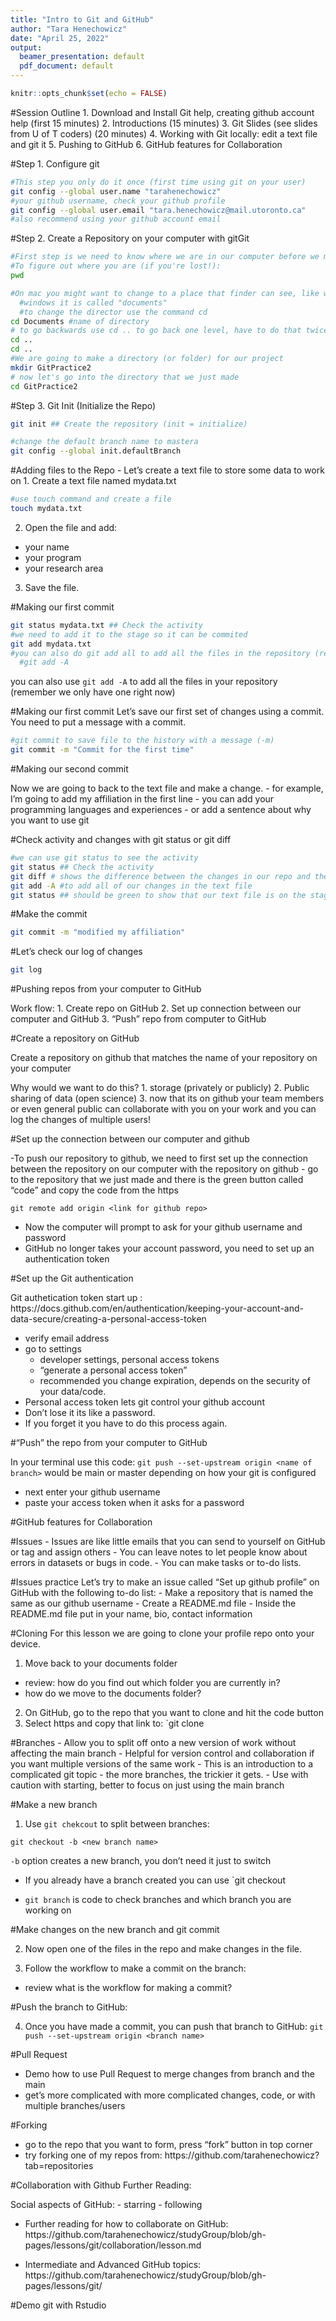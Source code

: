 ```yaml
---
title: "Intro to Git and GitHub"
author: "Tara Henechowicz"
date: "April 25, 2022"
output:
  beamer_presentation: default
  pdf_document: default
---
```

```r
knitr::opts_chunk$set(echo = FALSE)
```
#Session Outline
1. Download and Install Git help, creating github account help (first 15 minutes)
2. Introductions (15 minutes)
3. Git Slides (see slides from U of T coders) (20 minutes)
4. Working with Git locally: edit a text file and git it
5. Pushing to GitHub
6. GitHub features for Collaboration

  
#Step 1. Configure git
```bash
#This step you only do it once (first time using git on your user)
git config --global user.name "tarahenechowicz"
#your github username, check your github profile
git config --global user.email "tara.henechowicz@mail.utoronto.ca"
#also recommend using your github account email
```

#Step 2. Create a Repository on your computer with gitGit  
```bash
#First step is we need to know where we are in our computer before we make a repository there. 
#To figure out where you are (if you're lost!):
pwd

#On mac you might want to change to a place that finder can see, like within our Documents folder, so we want to put our repository into a subdirectory of our Documents 
  #windows it is called "documents"
  #to change the director use the command cd 
cd Documents #name of directory
# to go backwards use cd .. to go back one level, have to do that twice for this project
cd ..
cd ..
#We are going to make a directory (or folder) for our project
mkdir GitPractice2
# now let's go into the directory that we just made
cd GitPractice2
```
  
#Step 3. Git Init (Initialize the Repo)
```bash
git init ## Create the repository (init = initialize)

#change the default branch name to mastera
git config --global init.defaultBranch
```

#Adding files to the Repo
- Let's create a text file to store some data to work on
1. Create a text file named mydata.txt
```bash
#use touch command and create a file
touch mydata.txt
```
2. Open the file and add: 
  - your name
  - your program
  - your research area
3. Save the file. 

#Making our first commit
```bash
git status mydata.txt ## Check the activity
#we need to add it to the stage so it can be commited
git add mydata.txt
#you can also do git add all to add all the files in the repository (remember we only have one right now)
  #git add -A

```
you can also use `git add -A` to add all the files in your repository (remember we only have one right now)

#Making our first commit
Let's save our first set of changes using a commit. You need to put a message with a commit.
```bash
#git commit to save file to the history with a message (-m)
git commit -m "Commit for the first time"
```

#Making our second commit

Now we are going to back to the text file and make a change. 
- for example, I'm going to add my affiliation in the first line 
- you can add your programming languages and experiences
- or add a sentence about why you want to use git

#Check activity and changes with git status or git diff
```bash
#we can use git status to see the activity
git status ## Check the activity
git diff # shows the difference between the changes in our repo and the last commit
git add -A #to add all of our changes in the text file
git status ## should be green to show that our text file is on the stage ready to be commited

```

#Make the commit
```bash
git commit -m "modified my affiliation"

```

#Let's check our log of changes

```bash
git log
```


#Pushing repos from your computer to GitHub

Work flow: 
1. Create repo on GitHub
2. Set up connection between our computer and GitHub
3. "Push" repo from computer to GitHub

#Create a repository on GitHub

Create a repository on github that matches the name of your repository on your computer

Why would we want to do this? 
  1. storage (privately or publicly)
  2. Public sharing of data (open science)
  3. now that its on github your team members or even general public can collaborate with you on your work and you can log the changes of multiple users!
  
#Set up the connection between our computer and github

-To push our repository to github, we need to first set up the connection between the repository on our computer with the repository on github
- go to the repository that we just made and there is the green button called "code" and copy the code from the https

`git remote add origin <link for github repo>`

- Now the computer will prompt to ask for your github username and password
- GitHub no longer takes your account password, you need to set up an authentication token

#Set up the Git authentication 

Git authetication token start up : https://docs.github.com/en/authentication/keeping-your-account-and-data-secure/creating-a-personal-access-token

- verify email address
- go to settings
    - developer settings, personal access tokens
    - "generate a personal access token"
    - recommended you change expiration, depends on the security of your data/code. 

- Personal access token lets git control your github account
- Don't lose it its like a password. 
- If you forget it you have to do this process again.

#"Push" the repo from your computer to GitHub

In your terminal use this code: 
`git push --set-upstream origin <name of branch>`
<name of branch> would be main or master depending on how your git is configured

- next enter your github username
- paste your access token when it asks for a password


#GitHub features for Collaboration

#Issues
- Issues are like little emails that you can send to yourself on GitHub or tag and assign others
- You can leave notes to let people know about errors in datasets or bugs in code. 
- You can make tasks or to-do lists. 

#Issues practice 
Let's try to make an issue called "Set up github profile" on GitHub with the following to-do list: 
 - Make a repository that is named the same as our github username
 - Create a README.md file
 - Inside the README.md file put in your name, bio, contact information

#Cloning
For this lesson we are going to clone your profile repo onto your device. 

1. Move back to your documents folder 
  - review: how do you find out which folder you are currently in? 
  - how do we move to the documents folder? 
2. On GitHub, go to the repo that you want to clone and hit the code button
3. Select https and copy that link to: 
`git clone <repo https>

#Branches
- Allow you to split off onto a new version of work without affecting the main branch 
- Helpful for version control and collaboration if you want multiple versions of the same work
- This is an introduction to a complicated git topic - the more branches, the trickier it gets. 
- Use with caution with starting, better to focus on just using the main branch



#Make a new branch

1. Use `git chekcout` to split between branches:

`git checkout -b <new branch name>`

`-b` option creates a new branch, you don't need it just to switch

- If you already have a branch created you can use `git checkout <branch name>

- `git branch` is code to check branches and which branch you are working on 

#Make changes on the new branch and git commit

2. Now open one of the files in the repo and make changes in the file. 

3. Follow the workflow to make a commit on the branch: 
  - review what is the workflow for making a commit? 

#Push the branch to GitHub:

4. Once you have made a commit, you can push that branch to GitHub:
`git push --set-upstream origin <branch name>`

#Pull Request

- Demo how to use Pull Request to merge changes from branch and the main
- get's more complicated with more complicated changes, code, or with multiple branches/users

#Forking

- go to the repo that you want to form, press "fork" button in top corner
- try forking one of my repos from: https://github.com/tarahenechowicz?tab=repositories

#Collaboration with Github Further Reading:

Social aspects of GitHub: 
- starring
- following

- Further reading for how to collaborate on GitHub: 
https://github.com/tarahenechowicz/studyGroup/blob/gh-pages/lessons/git/collaboration/lesson.md

- Intermediate and Advanced GitHub topics:
https://github.com/tarahenechowicz/studyGroup/blob/gh-pages/lessons/git/

#Demo git with Rstudio




